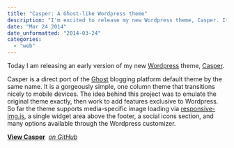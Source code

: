 ```yaml
---
title: "Casper: A Ghost-like Wordpress theme"
description: "I'm excited to release my new Wordpress theme, Casper. It's a mobile-responsive one-column design based on the Ghost default theme. Casper includes features like media-specific image loading, a widget area, and social icons. Check it out on GitHub!"
date: "Mar 24 2014"
date_unformatted: "2014-03-24"
categories:
  - "web"
---
```


Today I am releasing an early version of my new [Wordpress](http://wordpress.org) theme, [Casper](http://lacymorrow.com/projects/casper/).

Casper is a direct port of the [Ghost](http://ghost.org) blogging platform default theme by the same name. It is a gorgeously simple, one column theme that transitions nicely to mobile devices. The idea behind this project was to emulate the original theme exactly, then work to add features exclusive to Wordpress. So far the theme supports media-specific image loading via [responsive-img.js](https://github.com/kvendrik/responsive-images.js), a single widget area above the footer, a social icons section, and many options available through the Wordpress customizer.

**[View Casper](http://lacymorrow.com/projects/casper)**  _[on GitHub](https://github.com/lacymorrow/casper-wp)_
